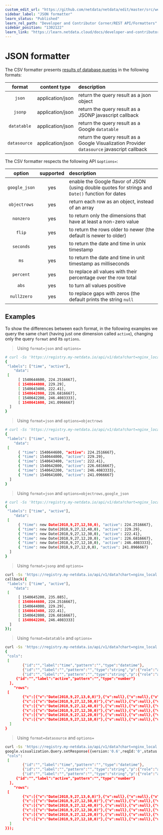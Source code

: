 ```yaml
---
custom_edit_url: "https://github.com/netdata/netdata/edit/master/src/web/api/formatters/json/README.md"
sidebar_label: "JSON formatter"
learn_status: "Published"
learn_rel_path: "Developer and Contributor Corner/REST API/Formatters"
sidebar_position: "1302122"
learn_link: "https://learn.netdata.cloud/docs/developer-and-contributor-corner/rest-api/formatters/json-formatter"
---
```


# JSON formatter

The CSV formatter presents [results of database queries](/docs/developer-and-contributor-corner/rest-api/queries) in the following formats:

| format       | content type     | description|
|:----:|:----------:|:----------|
| `json`       | application/json | return the query result as a json object|
| `jsonp`      | application/json | return the query result as a JSONP javascript callback|
| `datatable`  | application/json | return the query result as a Google `datatable`|
| `datasource` | application/json | return the query result as a Google Visualization Provider `datasource` javascript callback|

The CSV formatter respects the following API `&options=`:

| option        | supported | description|
|:----:|:-------:|:----------|
| `google_json` | yes       | enable the Google flavor of JSON (using double quotes for strings and `Date()` function for dates|
| `objectrows`  | yes       | return each row as an object, instead of an array|
| `nonzero`     | yes       | to return only the dimensions that have at least a non-zero value|
| `flip`        | yes       | to return the rows older to newer (the default is newer to older)|
| `seconds`     | yes       | to return the date and time in unix timestamp|
| `ms`          | yes       | to return the date and time in unit timestamp as milliseconds|
| `percent`     | yes       | to replace all values with their percentage over the row total|
| `abs`         | yes       | to turn all values positive|
| `null2zero`   | yes       | to replace gaps with zeros (the default prints the string `null`|

## Examples

To show the differences between each format, in the following examples we query the same
chart (having just one dimension called `active`), changing only the query `format` and its `options`.

> Using `format=json` and `options=`

```bash
# curl -Ss 'https://registry.my-netdata.io/api/v1/data?chart=nginx_local.connections&after=-3600&points=6&group=average&format=json&options='
{
 "labels": ["time", "active"],
    "data":
 [
      [ 1540644600, 224.2516667],
      [ 1540644000, 229.29],
      [ 1540643400, 222.41],
      [ 1540642800, 226.6816667],
      [ 1540642200, 246.4083333],
      [ 1540641600, 241.0966667]
  ]
}
```

> Using `format=json` and `options=objectrows`

```bash
# curl -Ss 'https://registry.my-netdata.io/api/v1/data?chart=nginx_local.connections&after=-3600&points=6&group=average&format=json&options=objectrows'
{
 "labels": ["time", "active"],
    "data":
 [
      { "time": 1540644600, "active": 224.2516667},
      { "time": 1540644000, "active": 229.29},
      { "time": 1540643400, "active": 222.41},
      { "time": 1540642800, "active": 226.6816667},
      { "time": 1540642200, "active": 246.4083333},
      { "time": 1540641600, "active": 241.0966667}
  ]
}
```

> Using `format=json` and `options=objectrows,google_json`

```bash
# curl -Ss 'https://registry.my-netdata.io/api/v1/data?chart=nginx_local.connections&after=-3600&points=6&group=average&formatjson&options=objectrows,google_json'
{
 "labels": ["time", "active"],
    "data":
 [
      { "time": new Date(2018,9,27,12,50,0), "active": 224.2516667},
      { "time": new Date(2018,9,27,12,40,0), "active": 229.29},
      { "time": new Date(2018,9,27,12,30,0), "active": 222.41},
      { "time": new Date(2018,9,27,12,20,0), "active": 226.6816667},
      { "time": new Date(2018,9,27,12,10,0), "active": 246.4083333},
      { "time": new Date(2018,9,27,12,0,0), "active": 241.0966667}
  ]
}
```

> Using `format=jsonp` and `options=`

```bash
curl -Ss 'https://registry.my-netdata.io/api/v1/data?chart=nginx_local.connections&after=-3600&points=6&group=average&formjsonp&options='
callback({
 "labels": ["time", "active"],
    "data":
 [
      [ 1540645200, 235.885],
      [ 1540644600, 224.2516667],
      [ 1540644000, 229.29],
      [ 1540643400, 222.41],
      [ 1540642800, 226.6816667],
      [ 1540642200, 246.4083333]
  ]
});
```

> Using `format=datatable` and `options=`

```bash
curl -Ss 'https://registry.my-netdata.io/api/v1/data?chart=nginx_local.connections&after=-3600&points=6&group=average&formdatatable&options='
{
 "cols":
 [
        {"id":"","label":"time","pattern":"","type":"datetime"},
        {"id":"","label":"","pattern":"","type":"string","p":{"role":"annotation"}},
        {"id":"","label":"","pattern":"","type":"string","p":{"role":"annotationText"}},
     {"id":"","label":"active","pattern":"","type":"number"}
  ],
    "rows":
 [
        {"c":[{"v":"Date(2018,9,27,13,0,0)"},{"v":null},{"v":null},{"v":235.885}]},
        {"c":[{"v":"Date(2018,9,27,12,50,0)"},{"v":null},{"v":null},{"v":224.2516667}]},
        {"c":[{"v":"Date(2018,9,27,12,40,0)"},{"v":null},{"v":null},{"v":229.29}]},
        {"c":[{"v":"Date(2018,9,27,12,30,0)"},{"v":null},{"v":null},{"v":222.41}]},
        {"c":[{"v":"Date(2018,9,27,12,20,0)"},{"v":null},{"v":null},{"v":226.6816667}]},
        {"c":[{"v":"Date(2018,9,27,12,10,0)"},{"v":null},{"v":null},{"v":246.4083333}]}
  ]
}
```

> Using `format=datasource` and `options=`

```bash
curl -Ss 'https://registry.my-netdata.io/api/v1/data?chart=nginx_local.connections&after=-3600&points=6&group=average&format=datasource&options='
google.visualization.Query.setResponse({version:'0.6',reqId:'0',status:'ok',sig:'1540645368',table:{
 "cols":
 [
        {"id":"","label":"time","pattern":"","type":"datetime"},
        {"id":"","label":"","pattern":"","type":"string","p":{"role":"annotation"}},
        {"id":"","label":"","pattern":"","type":"string","p":{"role":"annotationText"}},
     {"id":"","label":"active","pattern":"","type":"number"}
  ],
    "rows":
 [
        {"c":[{"v":"Date(2018,9,27,13,0,0)"},{"v":null},{"v":null},{"v":235.885}]},
        {"c":[{"v":"Date(2018,9,27,12,50,0)"},{"v":null},{"v":null},{"v":224.2516667}]},
        {"c":[{"v":"Date(2018,9,27,12,40,0)"},{"v":null},{"v":null},{"v":229.29}]},
        {"c":[{"v":"Date(2018,9,27,12,30,0)"},{"v":null},{"v":null},{"v":222.41}]},
        {"c":[{"v":"Date(2018,9,27,12,20,0)"},{"v":null},{"v":null},{"v":226.6816667}]},
        {"c":[{"v":"Date(2018,9,27,12,10,0)"},{"v":null},{"v":null},{"v":246.4083333}]}
  ]
}});
```


